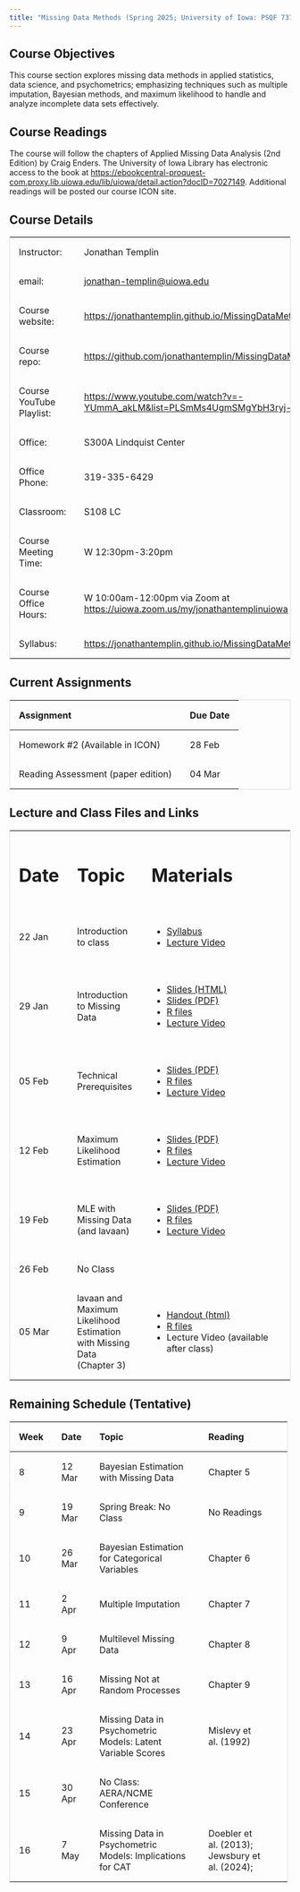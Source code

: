```yaml
---
title: "Missing Data Methods (Spring 2025; University of Iowa: PSQF 7375)"
---
```


## Course Objectives

This course section explores missing data methods in applied statistics, data science, and psychometrics; emphasizing techniques such as multiple imputation, Bayesian methods, and maximum likelihood to handle and analyze incomplete data sets effectively.

## Course Readings

The course will follow the chapters of Applied Missing Data Analysis (2nd Edition) by Craig Enders. The University of Iowa Library has electronic access to the book at <https://ebookcentral-proquest-com.proxy.lib.uiowa.edu/lib/uiowa/detail.action?docID=7027149>. Additional readings will be posted our course ICON site.

## Course Details

+--------------------------+---------------------------------------------------------------------------------------+
| Instructor:              | Jonathan Templin                                                                      |
+--------------------------+---------------------------------------------------------------------------------------+
| email:                   | [jonathan-templin\@uiowa.edu](mailto:jonathan-templin@uiowa.edu)                      |
+--------------------------+---------------------------------------------------------------------------------------+
| Course website:          | <https://jonathantemplin.github.io/MissingDataMethods2025/>                           |
+--------------------------+---------------------------------------------------------------------------------------+
| Course repo:             | <https://github.com/jonathantemplin/MissingDataMethods2025>                           |
+--------------------------+---------------------------------------------------------------------------------------+
| Course YouTube Playlist: | <https://www.youtube.com/watch?v=-YUmmA_akLM&list=PLSmMs4UgmSMgYbH3ryj-BTk7F7WWbgWPO> |
+--------------------------+---------------------------------------------------------------------------------------+
| Office:                  | S300A Lindquist Center                                                                |
+--------------------------+---------------------------------------------------------------------------------------+
| Office Phone:            | 319-335-6429                                                                          |
+--------------------------+---------------------------------------------------------------------------------------+
| Classroom:               | S108 LC                                                                               |
+--------------------------+---------------------------------------------------------------------------------------+
| Course Meeting Time:     | W 12:30pm-3:20pm                                                                      |
+--------------------------+---------------------------------------------------------------------------------------+
| Course Office Hours:     | W 10:00am-12:00pm via Zoom at <https://uiowa.zoom.us/my/jonathantemplinuiowa>         |
+--------------------------+---------------------------------------------------------------------------------------+
| Syllabus:                | <https://jonathantemplin.github.io/MissingDataMethods2025/s25mdm_syllabus.html>       |
+--------------------------+---------------------------------------------------------------------------------------+

## Current Assignments

| Assignment                         | Due Date |
|------------------------------------|----------|
| Homework #2 (Available in ICON)    | 28 Feb   |
| Reading Assessment (paper edition) | 04 Mar   |

## Lecture and Class Files and Links

```{=html}
<style>
table {
  border-collapse: collapse;
  width: 100%;
  border: 1px solid #ddd;
}

th, td {
  text-align: left;
  padding: 16px;
}
</style>
```

+-----------+------------------------------------------------------------------------+------------------------------------------------------------------------------------------------------------------------------------------------------------------------------+
| # Date    | # Topic                                                                | # Materials                                                                                                                                                                  |
+-----------+------------------------------------------------------------------------+------------------------------------------------------------------------------------------------------------------------------------------------------------------------------+
| 22 Jan    | Introduction to class                                                  | -   [Syllabus](https://jonathantemplin.github.io/MissingDataMethods2025/s25mdm_syllabus.html)                                                                                |
|           |                                                                        | -   [Lecture Video](https://www.youtube.com/watch?v=-YUmmA_akLM&list=PLSmMs4UgmSMgYbH3ryj-BTk7F7WWbgWPO)                                                                     |
+-----------+------------------------------------------------------------------------+------------------------------------------------------------------------------------------------------------------------------------------------------------------------------+
| 29 Jan    | Introduction to Missing Data                                           | -   [Slides (HTML)](https://jonathantemplin.github.io/MissingDataMethods2025/_lectures/01_Introduction_to_Missing_Data/01_Introduction_Missing_Data_S2025.html#/title-slide) |
|           |                                                                        | -   [Slides (PDF)](https://jonathantemplin.github.io/MissingDataMethods2025/_lectures/01_Introduction_to_Missing_Data/01_Introduction_Missing_Data_S2025.pdf)                |
|           |                                                                        | -   [R files](https://github.com/jonathantemplin/MissingDataMethods2025/tree/main/_lectures/01_Introduction_to_Missing_Data)                                                 |
|           |                                                                        | -   [Lecture Video](https://youtu.be/UbO_SZXaTcg)                                                                                                                            |
+-----------+------------------------------------------------------------------------+------------------------------------------------------------------------------------------------------------------------------------------------------------------------------+
| 05 Feb    | Technical Prerequisites                                                | -   [Slides (PDF)](https://jonathantemplin.github.io/MissingDataMethods2025/_lectures/02_Technical_Prerequisites/02_Technical_Prerequisites_S2025.pdf)                       |
|           |                                                                        | -   [R files](https://github.com/jonathantemplin/MissingDataMethods2025/tree/main/_lectures/02_Technical_Prerequisites)                                                      |
|           |                                                                        | -   [Lecture Video](https://youtu.be/LVLebx5hweI)                                                                                                                            |
+-----------+------------------------------------------------------------------------+------------------------------------------------------------------------------------------------------------------------------------------------------------------------------+
| 12 Feb    | Maximum Likelihood Estimation                                          | -   [Slides (PDF)](https://jonathantemplin.github.io/MissingDataMethods2025/_lectures/03_Maximum_Likelihood_Estimation/03_Maximum_Likelihood_Estimation_S2025.pdf)           |
|           |                                                                        | -   [R files](https://github.com/jonathantemplin/MissingDataMethods2025/tree/main/_lectures/03_Maximum_Likelihood_Estimation)                                                |
|           |                                                                        | -   [Lecture Video](https://youtu.be/e4iMA0XB9qw)                                                                                                                            |
+-----------+------------------------------------------------------------------------+------------------------------------------------------------------------------------------------------------------------------------------------------------------------------+
| 19 Feb    | MLE with Missing Data (and lavaan)                                     | -   [Slides (PDF)](https://jonathantemplin.github.io/MissingDataMethods2025/_lectures/04_lavaan_and_Missing_Data_Using_MLEs/04_lavaan_and_Missing_Data_Using_MLE_S2025.pdf)  |
|           |                                                                        | -   [R files](https://github.com/jonathantemplin/MissingDataMethods2025/tree/main/_lectures/04_lavaan_and_Missing_Data_Using_MLEs)                                           |
|           |                                                                        | -   [Lecture Video](https://youtu.be/e4iMA0XB9qw)                                                                                                                            |
+-----------+------------------------------------------------------------------------+------------------------------------------------------------------------------------------------------------------------------------------------------------------------------+
| 26 Feb    | No Class                                                               |                                                                                                                                                                              |
+-----------+------------------------------------------------------------------------+------------------------------------------------------------------------------------------------------------------------------------------------------------------------------+
| 05 Mar    | lavaan and Maximum Likelihood Estimation with Missing Data (Chapter 3) | -   [Handout (html)](https://jonathantemplin.github.io/MissingDataMethods2025/_lectures/05_Missing_Data_with_MLEs/05_MLE_with_Missing_Data.html)                             |
|           |                                                                        | -   [R files](https://github.com/jonathantemplin/MissingDataMethods2025/tree/main/_lectures/05_Missing_Data_with_MLEs)                                                       |
|           |                                                                        | -   Lecture Video (available after class)                                                                                                                                    |
+-----------+------------------------------------------------------------------------+------------------------------------------------------------------------------------------------------------------------------------------------------------------------------+

## Remaining Schedule (Tentative)

+----------+----------+-------------------------------------------------------------+------------------------------------------------+
| Week     | Date     | Topic                                                       | Reading                                        |
+==========+==========+=============================================================+================================================+
| 8        | 12 Mar   | Bayesian Estimation with Missing Data                       | Chapter 5                                      |
+----------+----------+-------------------------------------------------------------+------------------------------------------------+
| 9        | 19 Mar   | Spring Break: No Class                                      | No Readings                                    |
+----------+----------+-------------------------------------------------------------+------------------------------------------------+
| 10       | 26 Mar   | Bayesian Estimation for Categorical Variables               | Chapter 6                                      |
+----------+----------+-------------------------------------------------------------+------------------------------------------------+
| 11       | 2 Apr    | Multiple Imputation                                         | Chapter 7                                      |
+----------+----------+-------------------------------------------------------------+------------------------------------------------+
| 12       | 9 Apr    | Multilevel Missing Data                                     | Chapter 8                                      |
+----------+----------+-------------------------------------------------------------+------------------------------------------------+
| 13       | 16 Apr   | Missing Not at Random Processes                             | Chapter 9                                      |
+----------+----------+-------------------------------------------------------------+------------------------------------------------+
| 14       | 23 Apr   | Missing Data in Psychometric Models: Latent Variable Scores | Mislevy et al. (1992)                          |
+----------+----------+-------------------------------------------------------------+------------------------------------------------+
| 15       | 30 Apr   | No Class: AERA/NCME Conference                              |                                                |
+----------+----------+-------------------------------------------------------------+------------------------------------------------+
| 16       | 7 May    | Missing Data in Psychometric Models: Implications for CAT   | Doebler et al. (2013); Jewsbury et al. (2024); |
+----------+----------+-------------------------------------------------------------+------------------------------------------------+
